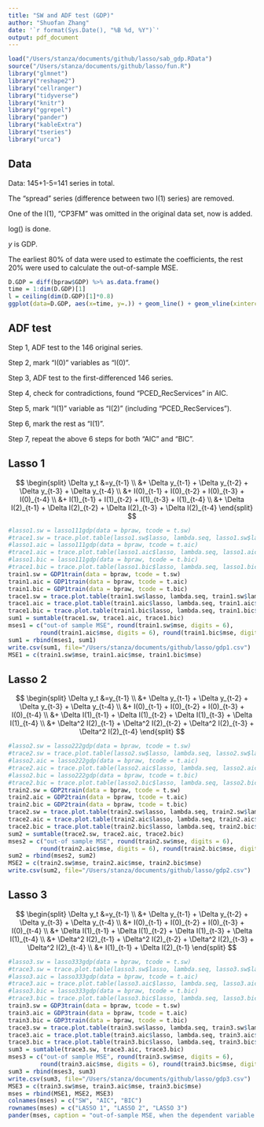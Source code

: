 ```yaml
---
title: "SW and ADF test (GDP)"
author: "Shuofan Zhang"
date: '`r format(Sys.Date(), "%B %d, %Y")`'
output: pdf_document
---
```


```r
load("/Users/stanza/documents/github/lasso/sab_gdp.RData")
source("/Users/stanza/documents/github/lasso/fun.R")
library("glmnet")
library("reshape2")
library("cellranger")
library("tidyverse")
library("knitr")
library("ggrepel")
library("pander")
library("kableExtra")
library("tseries")
library("urca")
```

## Data

Data: 145+1-5=141 series in total.

The "spread" series (difference between two I(1) series) are removed.

One of the I(1), "CP3FM" was omitted in the original data set, now is added.

log() is done.

$y$ is GDP.

The earliest 80% of data were used to estimate the coefficients, the rest 20% were used to calculate the out-of-sample MSE.

```r
D.GDP = diff(bpraw$GDP) %>% as.data.frame()
time = 1:dim(D.GDP)[1]
l = ceiling(dim(D.GDP)[1]*0.8)
ggplot(data=D.GDP, aes(x=time, y=.)) + geom_line() + geom_vline(xintercept=l, color="red")
```

## ADF test  

Step 1, ADF test to the 146 original series.

Step 2, mark "I(0)" variables as "I(0)".

Step 3, ADF test to the first-differenced 146 series.

Step 4, check for contradictions, found "PCED_RecServices" in AIC.

Step 5, mark "I(1)" variable as "I(2)" (including "PCED_RecServices").

Step 6, mark the rest as "I(1)".

Step 7, repeat the above 6 steps for both "AIC" and "BIC".


## Lasso 1  

$$ 
\begin{split} 
\Delta y_t &=y_{t-1} \\
&+ \Delta y_{t-1} + \Delta y_{t-2} + \Delta y_{t-3} + \Delta y_{t-4} \\
&+  I(0)_{t-1} +  I(0)_{t-2} 
+  I(0)_{t-3} +  I(0)_{t-4} \\
&+  I(1)_{t-1} +  I(1)_{t-2} 
+  I(1)_{t-3} +  I(1)_{t-4} \\
&+  \Delta I(2)_{t-1} +  \Delta I(2)_{t-2} 
+  \Delta I(2)_{t-3} +  \Delta I(2)_{t-4}
\end{split} 
$$

```r
#lasso1.sw = lasso111gdp(data = bpraw, tcode = t.sw)
#trace1.sw = trace.plot.table(lasso1.sw$lasso, lambda.seq, lasso1.sw$lambda)
#lasso1.aic = lasso111gdp(data = bpraw, tcode = t.aic)
#trace1.aic = trace.plot.table(lasso1.aic$lasso, lambda.seq, lasso1.aic$lambda)
#lasso1.bic = lasso111gdp(data = bpraw, tcode = t.bic)
#trace1.bic = trace.plot.table(lasso1.bic$lasso, lambda.seq, lasso1.bic$lambda)
train1.sw = GDP1train(data = bpraw, tcode = t.sw)
train1.aic = GDP1train(data = bpraw, tcode = t.aic)
train1.bic = GDP1train(data = bpraw, tcode = t.bic)
trace1.sw = trace.plot.table(train1.sw$lasso, lambda.seq, train1.sw$lambda)
trace1.aic = trace.plot.table(train1.aic$lasso, lambda.seq, train1.aic$lambda)
trace1.bic = trace.plot.table(train1.bic$lasso, lambda.seq, train1.bic$lambda)
sum1 = sumtable(trace1.sw, trace1.aic, trace1.bic)
mses1 = c("out-of sample MSE", round(train1.sw$mse, digits = 6), 
         round(train1.aic$mse, digits = 6), round(train1.bic$mse, digits = 6))
sum1 = rbind(mses1, sum1)
write.csv(sum1, file="/Users/stanza/documents/github/lasso/gdp1.csv")
MSE1 = c(train1.sw$mse, train1.aic$mse, train1.bic$mse)
```

## Lasso 2  

$$ 
\begin{split} 
\Delta y_t &=y_{t-1} \\
&+ \Delta y_{t-1} + \Delta y_{t-2} + \Delta y_{t-3} + \Delta y_{t-4} \\
&+  I(0)_{t-1} +  I(0)_{t-2} 
+  I(0)_{t-3} +  I(0)_{t-4} \\
&+  \Delta I(1)_{t-1} +  \Delta I(1)_{t-2} 
+  \Delta I(1)_{t-3} +  \Delta I(1)_{t-4} \\
&+  \Delta^2 I(2)_{t-1} +  \Delta^2 I(2)_{t-2} 
+  \Delta^2 I(2)_{t-3} +  \Delta^2 I(2)_{t-4}
\end{split} 
$$


```r
#lasso2.sw = lasso222gdp(data = bpraw, tcode = t.sw)
#trace2.sw = trace.plot.table(lasso2.sw$lasso, lambda.seq, lasso2.sw$lambda)
#lasso2.aic = lasso222gdp(data = bpraw, tcode = t.aic)
#trace2.aic = trace.plot.table(lasso2.aic$lasso, lambda.seq, lasso2.aic$lambda)
#lasso2.bic = lasso222gdp(data = bpraw, tcode = t.bic)
#trace2.bic = trace.plot.table(lasso2.bic$lasso, lambda.seq, lasso2.bic$lambda)
train2.sw = GDP2train(data = bpraw, tcode = t.sw)
train2.aic = GDP2train(data = bpraw, tcode = t.aic)
train2.bic = GDP2train(data = bpraw, tcode = t.bic)
trace2.sw = trace.plot.table(train2.sw$lasso, lambda.seq, train2.sw$lambda)
trace2.aic = trace.plot.table(train2.aic$lasso, lambda.seq, train2.aic$lambda)
trace2.bic = trace.plot.table(train2.bic$lasso, lambda.seq, train2.bic$lambda)
sum2 = sumtable(trace2.sw, trace2.aic, trace2.bic)
mses2 = c("out-of sample MSE", round(train2.sw$mse, digits = 6), 
         round(train2.aic$mse, digits = 6), round(train2.bic$mse, digits = 6))
sum2 = rbind(mses2, sum2)
MSE2 = c(train2.sw$mse, train2.aic$mse, train2.bic$mse)
write.csv(sum2, file="/Users/stanza/documents/github/lasso/gdp2.csv")
```

## Lasso 3

$$ 
\begin{split} 
\Delta y_t &=y_{t-1} \\
&+ \Delta y_{t-1} + \Delta y_{t-2} + \Delta y_{t-3} + \Delta y_{t-4} \\
&+  I(0)_{t-1} +  I(0)_{t-2} 
+  I(0)_{t-3} +  I(0)_{t-4} \\
&+  \Delta I(1)_{t-1} +  \Delta I(1)_{t-2} 
+  \Delta I(1)_{t-3} +  \Delta I(1)_{t-4} \\
&+  \Delta^2 I(2)_{t-1} +  \Delta^2 I(2)_{t-2} 
+  \Delta^2 I(2)_{t-3} +  \Delta^2 I(2)_{t-4} \\
&+ I(1)_{t-1} + \Delta I(2)_{t-1}
\end{split} 
$$

```r
#lasso3.sw = lasso333gdp(data = bpraw, tcode = t.sw)
#trace3.sw = trace.plot.table(lasso3.sw$lasso, lambda.seq, lasso3.sw$lambda)
#lasso3.aic = lasso333gdp(data = bpraw, tcode = t.aic)
#trace3.aic = trace.plot.table(lasso3.aic$lasso, lambda.seq, lasso3.aic$lambda)
#lasso3.bic = lasso333gdp(data = bpraw, tcode = t.bic)
#trace3.bic = trace.plot.table(lasso3.bic$lasso, lambda.seq, lasso3.bic$lambda)
train3.sw = GDP3train(data = bpraw, tcode = t.sw)
train3.aic = GDP3train(data = bpraw, tcode = t.aic)
train3.bic = GDP3train(data = bpraw, tcode = t.bic)
trace3.sw = trace.plot.table(train3.sw$lasso, lambda.seq, train3.sw$lambda)
trace3.aic = trace.plot.table(train3.aic$lasso, lambda.seq, train3.aic$lambda)
trace3.bic = trace.plot.table(train3.bic$lasso, lambda.seq, train3.bic$lambda)
sum3 = sumtable(trace3.sw, trace3.aic, trace3.bic)
mses3 = c("out-of sample MSE", round(train3.sw$mse, digits = 6), 
         round(train3.aic$mse, digits = 6), round(train3.bic$mse, digits = 6))
sum3 = rbind(mses3, sum3)
write.csv(sum3, file="/Users/stanza/documents/github/lasso/gdp3.csv")
MSE3 = c(train3.sw$mse, train3.aic$mse, train3.bic$mse)
mses = rbind(MSE1, MSE2, MSE3)
colnames(mses) = c("SW", "AIC", "BIC")
rownames(mses) = c("LASSO 1", "LASSO 2", "LASSO 3")
pander(mses, caption = "out-of-sample MSE, when the dependent variable is inflation")
```







